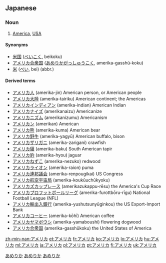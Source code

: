 ==Japanese==

===Noun===
{{ja-pos|ka|proper|hira=あめりか|rom=Amerika}}

# [[America]], [[USA]]

====Synonyms====
* [[米国]] ([[べいこく]], beikoku)
* [[アメリカ合衆国]] ([[あめりかがっしゅうこく]], amerika-gasshū-koku)
* [[米]] ([[べい]], bei) (abbr.)

====Derived terms====
* [[アメリカ人]] (amerika-jin) American person, or American people
* [[アメリカ大陸]] (amerika-tairiku) American continent; the Americas
* [[アメリカインディアン]] (amerika-indian) American Indian
* [[アメリカナイズ]] (amerikanaizu) Americanize
* [[アメリカニズム]] (amerikanizumu) Americanism
* [[アメリカン]] (amerikan) American
* [[アメリカ熊]] (amerika-kuma) American bear
* [[アメリカ野牛]] (amerika-yagyū) American buffalo, bison
* [[アメリカザリガニ]] (amerika-zarigani) crawfish
* [[アメリカ貘]] (amerika-baku) South American tapir
* [[アメリカ豹]] (amerika-hyou) jaguar
* [[アメリカねずこ]] (amerika-nezuko) redwood
* [[アメリカライオン]] (amerika-raion) puma
* [[アメリカ連邦議会]] (amerika-renpougikai) US Congress
* [[アメリカ航空宇宙局]] (amerika-koukūuchūkyoku)
* [[アメリカズカップレース]] (amerikazukappu-rēsu) the America's Cup Race
* [[アメリカプロフットボールリーグ]] (amerika-furottbōru-rīgu) National Football League (NFL)
* [[アメリカ輸出入銀行]] (amerika-yushutsunyūginkou) the US Export-Import Bank
* [[アメリカコーヒー]] (amerika-kōhī) American coffee
* [[アメリカヤマボウシ]] (amerika-yamaboushi) flowering dogwood
* [[アメリカ合衆国]] (amerika-gasshūkoku) the United States of America

[[Category:ja:United States of America|あめりか]]
[[Category:ja:Counties of North America|あめりか]]
[[Category:ja:Countries|あめりか]]

[[zh-min-nan:アメリカ]]
[[et:アメリカ]]
[[fr:アメリカ]]
[[ko:アメリカ]]
[[lo:アメリカ]]
[[hu:アメリカ]]
[[ml:アメリカ]]
[[ja:アメリカ]]
[[pl:アメリカ]]
[[pt:アメリカ]]
[[fi:アメリカ]]
[[uk:アメリカ]]